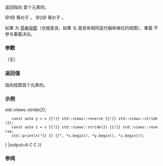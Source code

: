{{cpp/ranges/stride_view/title|begin}}
{{cpp/ranges/stride_view/navbar}}
{{dcl begin}}
{{dcl|num=1|since=c++23|
constexpr auto begin() requires (!__simple_view&lt;V&gt;);
}}
{{dcl|num=2|since=c++23|
constexpr auto begin() const requires ranges::range&lt;const V&gt;;
}}
{{dcl end}}

返回指向 {{tt|stride_view}} 首个元素的{{rlp|iterator|迭代器}}。

@1@ 等价于 {{c|return iterator&lt;false&gt;(this, ranges::begin(base_));}}。
@2@ 等价于 {{c|return iterator&lt;true&gt;(this, ranges::begin(base_));}}。

如果 {{c|V}} 为 [[cpp/ranges#辅助概念|简单视图]]（也就是说，如果 {{c|V}} 与 {{c|const V}} 是具有相同迭代器和哨位的视图），重载 {{v|1}} 不参与重载决议。

===参数===
（无）

===返回值===
指向视图首个元素的{{rlp|Iterator|迭代器}}。

===示例===
{{example
|测试链接: [https://godbolt.org/z/36zTEETx1 Compiler Explorer].
|code=
#include &lt;print&gt;
#include &lt;ranges&gt;

int main()
{
    constexpr auto v = {'A', 'B', 'C'};
    const auto x = v {{!}} std::views::stride(2);
    const auto y = v {{!}} std::views::reverse {{!}} std::views::stride(2);
    const auto z = v {{!}} std::views::stride(2) {{!}} std::views::reverse;
    std::println("{} {} {}", *x.begin(), *y.begin(), *z.begin());
}
|output=A C C
}}

===参阅===
{{dsc begin}}
{{dsc inc|cpp/ranges/adaptor/dsc end|stride_view}}
{{dsc end}}

{{langlinks|de|en|es|ja|ru}}